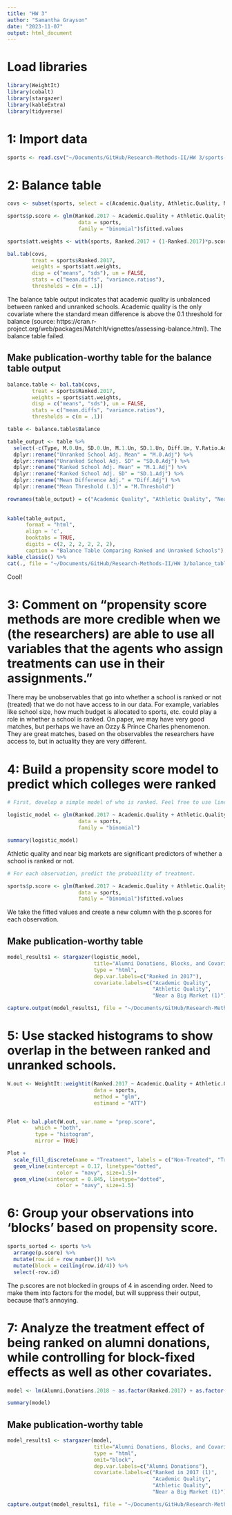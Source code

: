 ```yaml
---
title: "HW 3"
author: "Samantha Grayson"
date: "2023-11-07"
output: html_document
---
```


# Load libraries

```r
library(WeightIt)
library(cobalt)
library(stargazer)
library(kableExtra)
library(tidyverse)
```


# 1: Import data

```r
sports <- read.csv("~/Documents/GitHub/Research-Methods-II/HW 3/sports-and-education.csv")
```


# 2: Balance table

```r
covs <- subset(sports, select = c(Academic.Quality, Athletic.Quality, Near.Big.Market))

sports$p.score <- glm(Ranked.2017 ~ Academic.Quality + Athletic.Quality + Near.Big.Market,
                       data = sports,
                       family = "binomial")$fitted.values

sports$att.weights <- with(sports, Ranked.2017 + (1-Ranked.2017)*p.score/(1-p.score))

bal.tab(covs, 
        treat = sports$Ranked.2017, 
        weights = sports$att.weights,
        disp = c("means", "sds"), un = FALSE, 
        stats = c("mean.diffs", "variance.ratios"),
        thresholds = c(m = .1))

```

The balance table output indicates that academic quality is unbalanced between ranked and unranked schools. Academic quality is the only covariate where the standard mean difference is above the 0.1 threshold for balance (source: https://cran.r-project.org/web/packages/MatchIt/vignettes/assessing-balance.html). The balance table failed.


## Make publication-worthy table for the balance table output

```r
balance.table <- bal.tab(covs, 
        treat = sports$Ranked.2017, 
        weights = sports$att.weights,
        disp = c("means", "sds"), un = FALSE, 
        stats = c("mean.diffs", "variance.ratios"),
        thresholds = c(m = .1))

table <- balance.table$Balance

table_output <- table %>% 
  select(-c(Type, M.0.Un, SD.0.Un, M.1.Un, SD.1.Un, Diff.Un, V.Ratio.Adj, V.Ratio.Un)) %>% 
  dplyr::rename("Unranked School Adj. Mean" = "M.0.Adj") %>% 
  dplyr::rename("Unranked School Adj. SD" = "SD.0.Adj") %>% 
  dplyr::rename("Ranked School Adj. Mean" = "M.1.Adj") %>% 
  dplyr::rename("Ranked School Adj. SD" = "SD.1.Adj") %>% 
  dplyr::rename("Mean Difference Adj." = "Diff.Adj") %>% 
  dplyr::rename("Mean Threshold (.1)" = "M.Threshold") 

rownames(table_output) = c("Academic Quality", "Athletic Quality", "Near a Big Market")
  
  
kable(table_output,
      format = "html",
      align = 'c',
      booktabs = TRUE,
      digits = c(2, 2, 2, 2, 2, 2),
      caption = "Balance Table Comparing Ranked and Unranked Schools") %>%
kable_classic() %>% 
cat(., file = "~/Documents/GitHub/Research-Methods-II/HW 3/balance_table_output.html")

```

Cool!

# 3: Comment on "propensity score methods are more credible when we (the researchers) are able to use all variables that the agents who assign treatments can use in their assignments."

There may be unobservables that go into whether a school is ranked or not (treated) that we do not have access to in our data. For example, variables like school size, how much budget is allocated to sports, etc. could play a role in whether a school is ranked. On paper, we may have very good matches, but perhaps we have an Ozzy & Prince Charles phenomenon. They are great matches, based on the observables the researchers have access to, but in actuality they are very different. 


# 4: Build a propensity score model to predict which colleges were ranked

```r
# First, develop a simple model of who is ranked. Feel free to use linear or logistic regression. Output the coefficients of this model, so that you can show which factors predict (and which don't).

logistic_model <- glm(Ranked.2017 ~ Academic.Quality + Athletic.Quality + as.factor(Near.Big.Market),
                       data = sports,
                       family = "binomial")

summary(logistic_model)
```

Athletic quality and near big markets are significant predictors of whether a school is ranked or not. 

```r
# For each observation, predict the probability of treatment.

sports$p.score <- glm(Ranked.2017 ~ Academic.Quality + Athletic.Quality + Near.Big.Market,
                       data = sports,
                       family = "binomial")$fitted.values

```

We take the fitted values and create a new column with the p.scores for each observation. 


## Make publication-worthy table 

```r
model_results1 <- stargazer(logistic_model, 
                            title="Alumni Donations, Blocks, and Covariates Table", 
                            type = "html", 
                            dep.var.labels=c("Ranked in 2017"), 
                            covariate.labels=c("Academic Quality",
                                               "Athletic Quality",
                                               "Near a Big Market (1)")) 

capture.output(model_results1, file = "~/Documents/GitHub/Research-Methods-II/HW 3/logistic_model.html")
```



# 5: Use stacked histograms to show overlap in the between ranked and unranked schools.

```r
W.out <- WeightIt::weightit(Ranked.2017 ~ Academic.Quality + Athletic.Quality + Near.Big.Market,
                            data = sports,
                            method = "glm",
                            estimand = "ATT")


Plot <- bal.plot(W.out, var.name = "prop.score",
         which = "both",
         type = "histogram",
         mirror = TRUE)

Plot + 
  scale_fill_discrete(name = "Treatment", labels = c("Non-Treated", "Treated"))+
  geom_vline(xintercept = 0.17, linetype="dotted", 
                color = "navy", size=1.5)+
  geom_vline(xintercept = 0.845, linetype="dotted", 
                color = "navy", size=1.5)
```


# 6: Group your observations into 'blocks' based on propensity score.

```r
sports_sorted <- sports %>% 
  arrange(p.score) %>% 
  mutate(row.id = row_number()) %>% 
  mutate(block = ceiling(row.id/4)) %>% 
  select(-row.id)
```

The p.scores are not blocked in groups of 4 in ascending order. Need to make them into factors for the model, but will suppress their output, because that's annoying. 


# 7: Analyze the treatment effect of being ranked on alumni donations, while controlling for block-fixed effects as well as other covariates.

```r
model <- lm(Alumni.Donations.2018 ~ as.factor(Ranked.2017) + as.factor(block) + Academic.Quality + Athletic.Quality + as.factor(Near.Big.Market), data = sports_sorted)

summary(model)
```


## Make publication-worthy table 

```r
model_results1 <- stargazer(model, 
                            title="Alumni Donations, Blocks, and Covariates Table", 
                            type = "html", 
                            omit="block",
                            dep.var.labels=c("Alumni Donations"), 
                            covariate.labels=c("Ranked in 2017 (1)",
                                               "Academic Quality",
                                               "Athletic Quality",
                                               "Near a Big Market (1)")) 

capture.output(model_results1, file = "~/Documents/GitHub/Research-Methods-II/HW 3/model.html")
```

